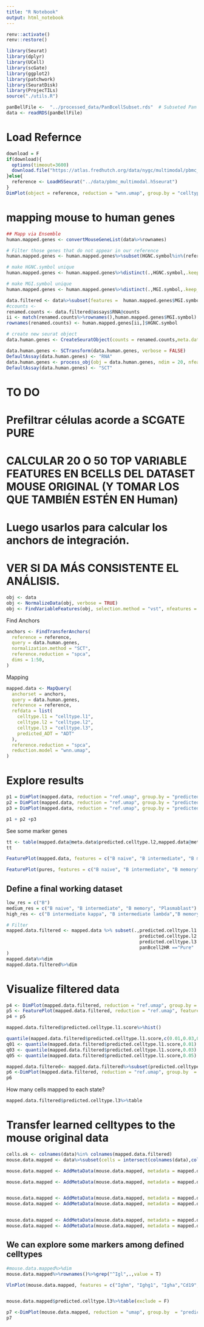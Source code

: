 ```yaml
---
title: "R Notebook"
output: html_notebook
---
```



```r
renv::activate()
renv::restore()

library(Seurat)
library(dplyr)
library(UCell)
library(scGate)
library(ggplot2)
library(patchwork)
library(SeuratDisk)
library(ProjecTILs)
source("./utils.R")
```

```r
panBellFile <-  "../processed_data/PanBcellSubset.rds"  # Subseted Pan Bcell FIle with recomputed UMAP
data <- readRDS(panBellFile)
```


# Load Refernce
```r
download = F
if(download){
  options(timeout=3600)
  download.file("https://atlas.fredhutch.org/data/nygc/multimodal/pbmc_multimodal.h5seurat",destfile = "../data/pbmc_multimodal.h5seurat")
}else{
  reference <- LoadH5Seurat("../data/pbmc_multimodal.h5seurat")
}
DimPlot(object = reference, reduction = "wnn.umap", group.by = "celltype.l2", label = TRUE, label.size = 3, repel = TRUE) + NoLegend()


```
# mapping mouse to human genes
```r
## Mapp via Ensemble
human.mapped.genes <- convertMouseGeneList(data%>%rownames)

# Filter those genes that do not appear in our reference
human.mapped.genes <- human.mapped.genes%>%subset(HGNC.symbol%in%(reference%>%rownames())) 

# make HGNC.symbol unique
human.mapped.genes <- human.mapped.genes%>%distinct(.,HGNC.symbol,.keep_all = T) 

# make MGI.symbol unique
human.mapped.genes <- human.mapped.genes%>%distinct(.,MGI.symbol,.keep_all = T) 

data.filtered <- data%>%subset(features =  human.mapped.genes$MGI.symbol)
#ccounts <- 
renamed.counts <- data.filtered@assays$RNA@counts
ii <- match(renamed.counts%>%rownames(),human.mapped.genes$MGI.symbol)
rownames(renamed.counts) <- human.mapped.genes[ii,]$HGNC.symbol 

# create new seurat object 
data.human.genes <- CreateSeuratObject(counts = renamed.counts,meta.data = data.filtered@meta.data)

```


```r
data.human.genes <- SCTransform(data.human.genes, verbose = FALSE)
DefaultAssay(data.human.genes) <- "RNA"
data.human.genes <- process_obj(obj = data.human.genes, ndim = 20, nfeat = 500, find_variable_features = T)
DefaultAssay(data.human.genes) <- "SCT"
```


# TO DO ##########
# Prefiltrar células acorde a SCGATE PURE
# CALCULAR 20 O 50 TOP VARIABLE FEATURES EN BCELLS DEL DATASET MOUSE ORIGINAL (Y TOMAR LOS QUE TAMBIÉN ESTÉN EN Human)
# Luego usarlos para calcular los anchors de integración. 
# VER SI DA MÁS CONSISTENTE EL ANÁLISIS. 

```r
obj <- data
obj <- NormalizeData(obj, verbose = TRUE)
obj <- FindVariableFeatures(obj, selection.method = "vst", nfeatures = 100 , verbose = FALSE)
```


Find Anchors
```r
anchors <- FindTransferAnchors(
  reference = reference,
  query = data.human.genes,
  normalization.method = "SCT",
  reference.reduction = "spca",
  dims = 1:50,
)
```


Mapping
```r
mapped.data <- MapQuery(
  anchorset = anchors,
  query = data.human.genes,
  reference = reference,
  refdata = list(
    celltype.l1 = "celltype.l1",
    celltype.l2 = "celltype.l2",
    celltype.l3 = "celltype.l3",
    predicted_ADT = "ADT"
  ),
  reference.reduction = "spca", 
  reduction.model = "wnn.umap",
)
```

# Explore results
```r
p1 = DimPlot(mapped.data, reduction = "ref.umap", group.by = "predicted.celltype.l1", label = TRUE, label.size = 3, repel = TRUE) + NoLegend()
p2 = DimPlot(mapped.data, reduction = "ref.umap", group.by = "predicted.celltype.l2", label = TRUE, label.size = 3 ,repel = TRUE) + NoLegend()
p3 = DimPlot(mapped.data, reduction = "ref.umap", group.by = "predicted.celltype.l3", label = TRUE, label.size = 3 ,repel = TRUE) + NoLegend()

p1 + p2 +p3
```


See some marker genes
```r
tt <- table(mapped.data@meta.data$predicted.celltype.l2,mapped.data@meta.data$panBcell2HR)
tt
```


```r
FeaturePlot(mapped.data, features = c("B naive", "B intermediate", "B memory"),  reduction = "ref.umap", cols = c("lightgrey", "darkred"), ncol = 3) & theme(plot.title = element_text(size = 10))

FeaturePlot(pures, features = c("B naive", "B intermediate", "B memory"),  reduction = "ref.umap", cols = c("lightgrey", "darkred"), ncol = 3) & theme(plot.title = element_text(size = 10))

```


## Define a final working dataset
```r
low_res = c("B")
medium_res = c("B naive", "B intermediate", "B memory", "Plasmablast")
high_res <- c("B intermediate kappa", "B intermediate lambda","B memory kappa","B memory lambda","B naive kappa", "B naive lambda", "Plasma","Plasmablast")

# Filter
mapped.data.filtered <- mapped.data %>% subset(.,predicted.celltype.l1 %in% low_res &
                                                 predicted.celltype.l2 %in% medium_res &
                                                 predicted.celltype.l3 %in% high_res & 
                                                 panBcell2HR =="Pure"
)
mapped.data%>%dim
mapped.data.filtered%>%dim

```


# Visualize filtered data
```r
p4 <- DimPlot(mapped.data.filtered, reduction = "ref.umap", group.by = "predicted.celltype.l3", label = TRUE, label.size = 3 ,repel = TRUE) + NoLegend()
p5 <- FeaturePlot(mapped.data.filtered, reduction = "ref.umap", features = "predicted.celltype.l1.score", label = TRUE, label.size = 3 ,repel = TRUE) 
p4 + p5
```


```r
mapped.data.filtered$predicted.celltype.l1.score%>%hist()
```


```r
quantile(mapped.data.filtered$predicted.celltype.l1.score,c(0.01,0.03,0.05))
q01 <- quantile(mapped.data.filtered$predicted.celltype.l1.score,0.01)
q03 <- quantile(mapped.data.filtered$predicted.celltype.l1.score,0.03)
q05 <- quantile(mapped.data.filtered$predicted.celltype.l1.score,0.05)

mapped.data.filtered<- mapped.data.filtered%>%subset(predicted.celltype.l1.score >q05)
p6 <-DimPlot(mapped.data.filtered, reduction = "ref.umap", group.by  = "predicted.celltype.l3", label = TRUE, label.size = 3 ,repel = TRUE) 
p6
```

How many cells mapped to each state?
```r
mapped.data.filtered$predicted.celltype.l3%>%table
```

# Transfer learned celltypes to the mouse original data
```r
cells.ok <- colnames(data)%in% colnames(mapped.data.filtered)
mouse.data.mapped <- data%>%subset(cells = intersect(colnames(data),colnames(mapped.data.filtered)))

mouse.data.mapped <- AddMetaData(mouse.data.mapped, metadata = mapped.data.filtered@meta.data$predicted.celltype.l1, col.name = "predicted.celltype.l1")

mouse.data.mapped <- AddMetaData(mouse.data.mapped, metadata = mapped.data.filtered@meta.data$predicted.celltype.l1.score, col.name = "predicted.celltype.l1.score")


mouse.data.mapped <- AddMetaData(mouse.data.mapped, metadata = mapped.data.filtered@meta.data$predicted.celltype.l2, col.name = "predicted.celltype.l2")
mouse.data.mapped <- AddMetaData(mouse.data.mapped, metadata = mapped.data.filtered@meta.data$predicted.celltype.l2.score, col.name = "predicted.celltype.l2.score")


mouse.data.mapped <- AddMetaData(mouse.data.mapped, metadata = mapped.data.filtered@meta.data$predicted.celltype.l3, col.name = "predicted.celltype.l3")
mouse.data.mapped <- AddMetaData(mouse.data.mapped, metadata = mapped.data.filtered@meta.data$predicted.celltype.l3.score, col.name = "predicted.celltype.l3.score")

```


## We can explore some markers among defined celltypes

```r
#mouse.data.mapped%>%dim
mouse.data.mapped%>%rownames()%>%grep("^Igl",.,value = T)

```

```r

VlnPlot(mouse.data.mapped, features = c("Ighm", "Ighg1", "Igha","Cd19","Ms4a1","Cd38","Cd69","Cd93","Sdc1","Itgal","Igkc","Iglc2"), group.by = "predicted.celltype.l3", stack = T) + NoLegend()


mouse.data.mapped$predicted.celltype.l3%>%table(exclude = F)
```
```r
p7 <-DimPlot(mouse.data.mapped, reduction = "umap", group.by  = "predicted.celltype.l3", label = TRUE, label.size = 3 ,repel = TRUE) 
p7
```

